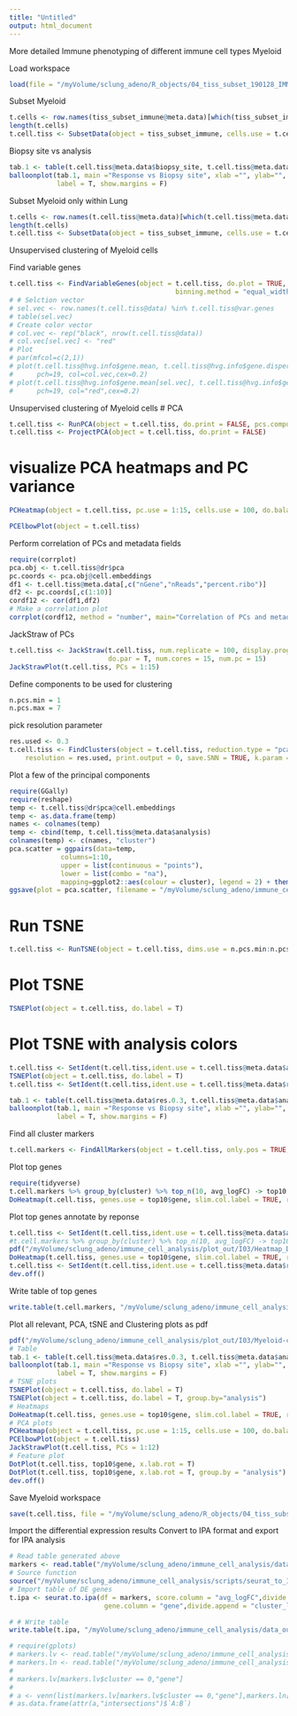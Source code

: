 ```yaml
---
title: "Untitled"
output: html_document
---
```


More detailed Immune phenotyping of different immune cell types
Myeloid 

Load workspace 
```r
load(file = "/myVolume/sclung_adeno/R_objects/04_tiss_subset_190128_IMMUNE.RData")
```

Subset Myeloid
```r
t.cells <- row.names(tiss_subset_immune@meta.data)[which(tiss_subset_immune@meta.data$immune_subtype_annotation == "Myeloid")]
length(t.cells)
t.cell.tiss <- SubsetData(object = tiss_subset_immune, cells.use = t.cells)
```

Biopsy site vs analysis 
```r
tab.1 <- table(t.cell.tiss@meta.data$biopsy_site, t.cell.tiss@meta.data$analysis)
balloonplot(tab.1, main ="Response vs Biopsy site", xlab ="", ylab="",
            label = T, show.margins = F)
```

Subset Myeloid only within Lung 
```r
t.cells <- row.names(t.cell.tiss@meta.data)[which(t.cell.tiss@meta.data$biopsy_site == "Liver")]
length(t.cells)
t.cell.tiss <- SubsetData(object = tiss_subset_immune, cells.use = t.cells)
```

Unsupervised clustering of Myeloid cells

Find variable genes
```r
t.cell.tiss <- FindVariableGenes(object = t.cell.tiss, do.plot = TRUE, x.high.cutoff = Inf, y.cutoff = 1, num.bin = 20, 
                                          binning.method = "equal_width", do.recalc = T, x.low.cutoff=1)
# # Selction vector 
# sel.vec <- row.names(t.cell.tiss@data) %in% t.cell.tiss@var.genes
# table(sel.vec)
# Create color vector 
# col.vec <- rep("black", nrow(t.cell.tiss@data))
# col.vec[sel.vec] <- "red"
# Plot 
# par(mfcol=c(2,1))
# plot(t.cell.tiss@hvg.info$gene.mean, t.cell.tiss@hvg.info$gene.dispersion.scaled, 
#      pch=19, col=col.vec,cex=0.2)
# plot(t.cell.tiss@hvg.info$gene.mean[sel.vec], t.cell.tiss@hvg.info$gene.dispersion.scaled[sel.vec], 
#      pch=19, col="red",cex=0.2)
```

Unsupervised clustering of Myeloid cells
# PCA
```r
t.cell.tiss <- RunPCA(object = t.cell.tiss, do.print = FALSE, pcs.compute = )
t.cell.tiss <- ProjectPCA(object = t.cell.tiss, do.print = FALSE)
```

# visualize PCA heatmaps and PC variance
```r
PCHeatmap(object = t.cell.tiss, pc.use = 1:15, cells.use = 100, do.balanced = TRUE, label.columns = FALSE, num.genes = 10)
```

```r
PCElbowPlot(object = t.cell.tiss)
```

Perform correlation of PCs and metadata fields
```r
require(corrplot)
pca.obj <- t.cell.tiss@dr$pca
pc.coords <- pca.obj@cell.embeddings
df1 <- t.cell.tiss@meta.data[,c("nGene","nReads","percent.ribo")]
df2 <- pc.coords[,c(1:10)]
cordf12 <- cor(df1,df2)
# Make a correlation plot
corrplot(cordf12, method = "number", main="Correlation of PCs and metadata")
```

JackStraw of PCs 
```r
t.cell.tiss <- JackStraw(t.cell.tiss, num.replicate = 100, display.progress = T, 
                         do.par = T, num.cores = 15, num.pc = 15)
JackStrawPlot(t.cell.tiss, PCs = 1:15)
```


Define components to be used for clustering 
```r
n.pcs.min = 1
n.pcs.max = 7
```

pick resolution parameter
```r
res.used <- 0.3
t.cell.tiss <- FindClusters(object = t.cell.tiss, reduction.type = "pca", dims.use = n.pcs.min:n.pcs.max, 
    resolution = res.used, print.output = 0, save.SNN = TRUE, k.param = 10, force.recalc = T)
```

Plot a few of the principal components 
```r
require(GGally)
require(reshape)
temp <- t.cell.tiss@dr$pca@cell.embeddings
temp <- as.data.frame(temp)
names <- colnames(temp)
temp <- cbind(temp, t.cell.tiss@meta.data$analysis)
colnames(temp) <- c(names, "cluster")
pca.scatter = ggpairs(data=temp,
             columns=1:10, 
             upper = list(continuous = "points"),
             lower = list(combo = "na"),
             mapping=ggplot2::aes(colour = cluster), legend = 2) + theme(legend.position = "bottom")
ggsave(plot = pca.scatter, filename = "/myVolume/sclung_adeno/immune_cell_analysis/plot_out/I03/Myeloid-cells_PCA_scatterplots_largefile_LUNG.pdf",width = 15, height = 12)
```


# Run TSNE
```r
t.cell.tiss <- RunTSNE(object = t.cell.tiss, dims.use = n.pcs.min:n.pcs.max, seed.use = 10, perplexity=30)
```

# Plot TSNE
```r
TSNEPlot(object = t.cell.tiss, do.label = T)
```


# Plot TSNE with analysis colors 
```r
t.cell.tiss <- SetIdent(t.cell.tiss,ident.use = t.cell.tiss@meta.data$analysis)
TSNEPlot(object = t.cell.tiss, do.label = T)
t.cell.tiss <- SetIdent(t.cell.tiss,ident.use = t.cell.tiss@meta.data$res.0.3)
```

```r
tab.1 <- table(t.cell.tiss@meta.data$res.0.3, t.cell.tiss@meta.data$analysis)
balloonplot(tab.1, main ="Response vs Biopsy site", xlab ="", ylab="",
            label = T, show.margins = F)
```

Find all cluster markers 
```r
t.cell.markers <- FindAllMarkers(object = t.cell.tiss, only.pos = TRUE, min.pct = 0.25, thresh.use = 0.25)
```

Plot top genes 
```r
require(tidyverse)
t.cell.markers %>% group_by(cluster) %>% top_n(10, avg_logFC) -> top10
DoHeatmap(t.cell.tiss, genes.use = top10$gene, slim.col.label = TRUE, remove.key = TRUE, cex.row = 5)
```

Plot top genes annotate by reponse
```r
t.cell.tiss <- SetIdent(t.cell.tiss,ident.use = t.cell.tiss@meta.data$analysis)
#t.cell.markers %>% group_by(cluster) %>% top_n(10, avg_logFC) -> top10
pdf("/myVolume/sclung_adeno/immune_cell_analysis/plot_out/I03/Heatmap_DE_genes_Myeloid_Liver_by_treatment_response.pdf",width = 10, height = 7)
DoHeatmap(t.cell.tiss, genes.use = top10$gene, slim.col.label = TRUE, remove.key = TRUE, cex.row = 5)
t.cell.tiss <- SetIdent(t.cell.tiss,ident.use = t.cell.tiss@meta.data$res.0.3)
dev.off()
```



Write table of top genes 
```r
write.table(t.cell.markers, "/myVolume/sclung_adeno/immune_cell_analysis/data_out/I03/Myeloid-cells_DE_genes_between_subclusters_Liver.csv")
```



Plot all relevant, PCA, tSNE and Clustering plots as pdf 
```r
pdf("/myVolume/sclung_adeno/immune_cell_analysis/plot_out/I03/Myeloid-cells_subclustering_TSNE_LIVER.pdf",10,10)
# Table 
tab.1 <- table(t.cell.tiss@meta.data$res.0.3, t.cell.tiss@meta.data$analysis)
balloonplot(tab.1, main ="Response vs Biopsy site", xlab ="", ylab="",
            label = T, show.margins = F)
# TSNE plots 
TSNEPlot(object = t.cell.tiss, do.label = T)
TSNEPlot(object = t.cell.tiss, do.label = T, group.by="analysis")
# Heatmaps
DoHeatmap(t.cell.tiss, genes.use = top10$gene, slim.col.label = TRUE, remove.key = TRUE, cex.row = 5, title = "Top 10 DE genes")
# PCA plots 
PCHeatmap(object = t.cell.tiss, pc.use = 1:15, cells.use = 100, do.balanced = TRUE, label.columns = FALSE, num.genes = 10)
PCElbowPlot(object = t.cell.tiss)
JackStrawPlot(t.cell.tiss, PCs = 1:12)
# Feature plot
DotPlot(t.cell.tiss, top10$gene, x.lab.rot = T)
DotPlot(t.cell.tiss, top10$gene, x.lab.rot = T, group.by = "analysis")
dev.off()
```

Save Myeloid workspace 
```r
save(t.cell.tiss, file = "/myVolume/sclung_adeno/R_objects/04_tiss_subset_190128_Myeloid.RData")
```


Import the differential expression results 
Convert to IPA format and export for IPA analysis
```r
# Read table generated above 
markers <- read.table("/myVolume/sclung_adeno/immune_cell_analysis/data_out/I03/Myeloid-cells_DE_genes_between_subclusters_Liver.csv")
# Source function 
source("/myVolume/sclung_adeno/immune_cell_analysis/scripts/seurat_to_IPA.R")
# Import table of DE genes 
t.ipa <- seurat.to.ipa(df = markers, score.column = "avg_logFC",divide.by.column = "cluster",
                        gene.column = "gene",divide.append = "cluster_liver")

# # Write table 
write.table(t.ipa, "/myVolume/sclung_adeno/immune_cell_analysis/data_out/I03/Differentially_expressed_genes_Myeloid_clusters_Liver.txt" , row.names = T, quote=F, sep="\t")
```



```r
# require(gplots)
# markers.lv <- read.table("/myVolume/sclung_adeno/immune_cell_analysis/data_out/I03/Myeloid-cells_DE_genes_between_subclusters_Liver.csv")
# markers.ln <- read.table("/myVolume/sclung_adeno/immune_cell_analysis/data_out/I03/Myeloid-cells_DE_genes_between_subclusters_Lung.csv")
# 
# markers.lv[markers.lv$cluster == 0,"gene"]
# 
# a <- venn(list(markers.lv[markers.lv$cluster == 0,"gene"],markers.ln[markers.ln$cluster == 0,"gene"]))
# as.data.frame(attr(a,"intersections")$`A:B`)
```
